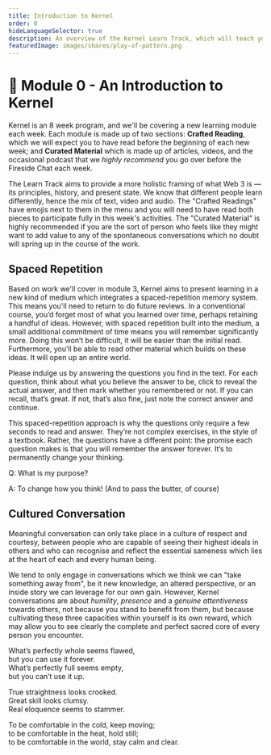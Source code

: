 ```yaml
---
title: Introduction to Kernel
order: 0
hideLanguageSelector: true
description: An overview of the Kernel Learn Track, which will teach you to think about and build a better web.
featuredImage: images/shares/play-of-pattern.png
---
```


# 🌠 Module 0 - An Introduction to Kernel

Kernel is an 8 week program, and we'll be covering a new learning module each week. 
Each module is made up of two sections: **Crafted Reading**, which we will expect you to 
have read before the beginning of each new week; and **Curated Material** which is made up of 
articles, videos, and the occasional podcast that we _highly recommend_ you go over before the 
Fireside Chat each week.

The Learn Track aims to provide a more holistic framing of what Web 3 is — its principles, 
history, and present state. We know that different people learn differently, hence the mix of 
text, video and audio. The "Crafted Readings" have emojis next to them in the menu and you will need 
to have read both pieces to participate fully in this week's activities. The "Curated Material" is highly 
recommended if you are the sort of person who feels like they might want to add value to any of 
the spontaneous conversations which no doubt will spring up in the course of the work.

## Spaced Repetition

Based on work we'll cover in module 3, Kernel aims to present learning in a new kind of medium which integrates a spaced-repetition memory system. This means you'll need to return to do  future reviews. In a conventional course, you’d forget most of what you learned over time, perhaps retaining a handful of ideas. However, with spaced repetition built into the medium, a small additional commitment of time means you will remember significantly more. Doing this won’t be difficult, it will be easier than the initial read. Furthermore, you’ll be able to read other material which builds on these ideas. It will open up an entire world.

Please indulge us by answering the questions you find in the text. For each question, think about what you believe the answer to be, click to reveal the actual answer, and then mark whether you remembered or not. If you can recall, that’s great. If not, that’s also fine, just note the correct answer and continue.

This spaced-repetition approach is why the questions only require a few seconds to read and answer. They’re not complex exercises, in the style of a textbook. Rather, the questions have a different point: the promise each question makes is that you will remember the answer forever. It’s to permanently change your thinking.

<Flash>

<Card>

Q: What is my purpose?

A: To change how you think! (And to pass the butter, of course)

</Card>

</Flash>

## Cultured Conversation

Meaningful conversation can only take place in a culture of respect and courtesy, between people 
who are capable of seeing their highest ideals in others and who can recognise and reflect the 
essential sameness which lies at the heart of each and every human being. 

We tend to only engage in conversations which we think we can "take something away from", be it new knowledge, an altered perspective, or an inside story we can leverage for our own gain. However, Kernel conversations are about *humility*, *presence* and a *genuine attentiveness* 
towards others, not because you stand to benefit from them, but because cultivating these three 
capacities within yourself is its own reward, which may allow you to see clearly the complete 
and perfect sacred core of every person you encounter.

What’s perfectly whole seems flawed,  
but you can use it forever.  
What’s perfectly full seems empty,  
but you can’t use it up.  
  
True straightness looks crooked.  
Great skill looks clumsy.  
Real eloquence seems to stammer.  
  
To be comfortable in the cold, keep moving;  
to be comfortable in the heat, hold still;  
to be comfortable in the world, stay calm and clear.  